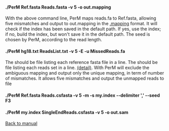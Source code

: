 ====./PerM Ref.fasta Reads.fasta -v 5 -o out.mapping ====
With the above command line, PerM maps reads.fa to Ref.fasta, allowing five mismatches and output to out.mapping in the [http://code.google.com/p/perm/wiki/Output .mapping] format. It will check if the index has been saved in the default path. If yes, use the index; if no, build the index, but won't save it in the default path. The seed is chosen by PerM, according to the read length.

====./PerM hg18.txt ReadsList.txt -v 5 -E -u MissedReads.fa ====
The {{{hg18.txt}}} should be file listing each reference fasta file in a line.
The {{{ReadsList.txt}}} should be file listing each reads set in a line. 
[http://code.google.com/p/perm/wiki/Input (detail)]. With {{{-E}}} PerM will exclude the ambiguous mapping and output only the unique mapping, in term of number of mismatches. 
It allows five mismatches and output the unmapped reads to file {{{MissedReads.fa}}}

====./PerM Ref.fasta Reads.csfasta -v 5 -m -s my.index --delimiter ',' --seed F3 ====
====./PerM my.index SingleEndReads.csfasta -v 5 -o out.sam ====

[http://code.google.com/p/perm/wiki/Manual Back to manual]